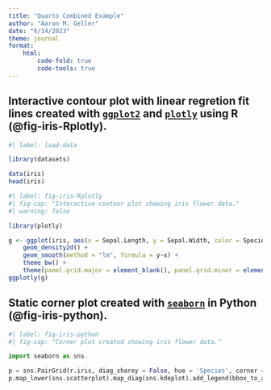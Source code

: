 ```yaml
---
title: "Quarto Combined Example"
author: "Aaron M. Geller"
date: "6/14/2023"
theme: journal
format:
    html:
        code-fold: true
        code-tools: true
---
```


## Interactive contour plot with linear regretion fit lines created with [`ggplot2`](https://ggplot2.tidyverse.org/) and [`plotly`](https://plotly.com/ggplot2/) using R (@fig-iris-Rplotly).

```r
#| label: load-data

library(datasets)

data(iris)
head(iris)
```


```r
#| label: fig-iris-Rplotly
#| fig-cap: "Interactive contour plot showing iris flower data."
#| warning: false

library(plotly)

g <- ggplot(iris, aes(x = Sepal.Length, y = Sepal.Width, color = Species)) + 
    geom_density2d() + 
    geom_smooth(method = "lm", formula = y~x) +
    theme_bw() + 
    theme(panel.grid.major = element_blank(), panel.grid.minor = element_blank()) 
ggplotly(g)
```


## Static corner plot created with  [`seaborn`](https://seaborn.pydata.org/) in Python (@fig-iris-python).


```python
#| label: fig-iris-python
#| fig-cap: "Corner plot created showing iris flower data."

import seaborn as sns

p = sns.PairGrid(r.iris, diag_sharey = False, hue = 'Species', corner = True)
p.map_lower(sns.scatterplot).map_diag(sns.kdeplot).add_legend(bbox_to_anchor = (0.6, 0.6))
```

